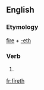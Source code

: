 ==English==

===Etymology===
[[fire]] + [[-eth]]

===Verb===
{{head|en|verb form}}

# {{en-archaic third-person singular of|fire}}

[[fr:fireth]]
